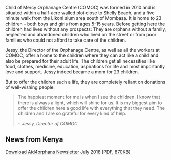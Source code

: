 

Child of Mercy Orphanage Centre (COMOC) was formed in 2010 and is situated within a half-acre walled plot close to Shelly Beach, and a five minute walk from the Likoni slum area south of Mombasa. It is home to 23 children – both boys and girls from ages 5-15 years. Before getting here the children had lives without any prospects: They are orphans without a family, neglected and abandoned children who lived on the street or from poor families who could not afford to take care of the children.

Jessy, the Director of the Orphanage Centre, as well as all the workers at COMOC, offer a home to the children where they can act like a child and also be prepared for their adult life. The children get all necessities like food, clothes, medicine, education, aspirations for life and most importantly love and support. Jessy indeed became a mom for 23 children.

But to offer the children such a life, they are completely reliant on donations of well-wishing people.


<Polaroid
	filename="jessy-and-kids.jpg"
	alt="Jessy and 2 Children"
	w={840}
	h={680}
	rotation="right"
	className="mt-12 mb-12"
/>

> The happiest moment for me is when I see the children.
> I know that there is always a light, which will shine for us. It is my biggest aim to offer the children here a good life with everything that they need. The children and I are so grateful for every kind of help.
>
> – <cite>Jessy, Director of COMOC</cite>



## News from Kenya

<a href="/Aid4orphans_Newsletter_july_18.pdf" >Download Aid4orphans Newsletter July 2018 [PDF, 870KB]</a>
